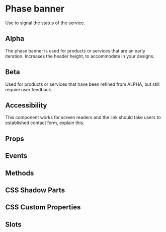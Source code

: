 # Phase banner
Use to signal the status of the service.

## Alpha
The phase banner is used for products or services that are an early iteration. Increases the header height, to accommodate in your designs.

## Beta
Used for products or services that have been refined from ALPHA, but still require user feedback.

## Accessibility
This component works for screen readers and the link should take users to established contact form, explain this.

## Props


<Props />

## Events


<Events />

## Methods


<Methods />

## CSS Shadow Parts


<Parts />

## CSS Custom Properties


<CustomProps />

## Slots


<Slots />
